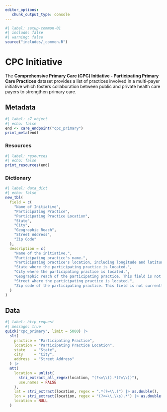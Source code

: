 ```yaml
---
editor_options: 
   chunk_output_type: console
---
```


```r
#| label: setup-common-01
#| include: false
#| warning: false
source("includes/_common.R")
```

# CPC Initiative {#care-cpc}

The __Comprehensive Primary Care (CPC) Initiative - Participating Primary Care Practices__ dataset provides a list of practices involved in a multi-payer initiative which fosters collaboration between public and private health care payers to strengthen primary care.

## Metadata

```r
#| label: s7_object
#| echo: false
end <- care_endpoint("cpc_primary")
print_meta(end)
```

### Resources

```r
#| label: resources
#| echo: false
print_resources(end)
```

### Dictionary

```r
#| label: data_dict
#| echo: false
new_tbl(
  field = c(
    "Name of Initiative", 
    "Participating Practice", 
    "Participating Practice Location", 
    "State", 
    "City", 
    "Geographic Reach", 
    "Street Address", 
    "Zip Code"
  ),
  description = c(
    "Name of the initiative.", 
    "Participating practice's name.", 
    "Participating practice's location, including longitude and latitude.", 
    "State where the participating practice is located.", 
    "City where the participating practice is located.", 
    "Geographic reach of the participating practice. This field is not currently in use.", 
    "Street where the participating practice is located.",
    "Zip code of the participating practice. This field is not currently in use."
  )
)
```

## Data

```r
#| label: http_request
#| message: true
quick("cpc_primary", limit = 5000) |>
  slt(
    practice = "Participating Practice",
    location = "Participating Practice Location",
    state    = "State",
    city     = "City",
    address  = "Street Address"
  ) |>
  mtt(
    location = unlist(
      stri_extract_all_regex(location, "(?<=\\().*(?=\\))"),
      use.names = FALSE
    ),
    lat = stri_extract(location, regex = ".*(?=\\,)") |> as.double(),
    lon = stri_extract(location, regex = "(?<=\\,\\s).*") |> as.double(),
    location = NULL
  )
```
